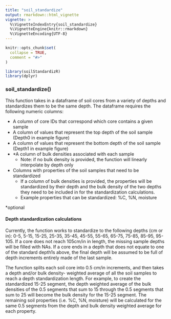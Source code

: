 ```yaml
---
title: "soil_standardize"
output: rmarkdown::html_vignette
vignette: >
  %\VignetteIndexEntry{soil_standardize}
  %\VignetteEngine{knitr::rmarkdown}
  %\VignetteEncoding{UTF-8}
---
```


```r
knitr::opts_chunk$set(
  collapse = TRUE,
  comment = "#>"
)
```

```r
library(soilStandardizR)
library(dplyr)
```

### soil_standardize()

This function takes in a dataframe of soil cores from a variety of depths and standardizes them to be the same depth. The dataframe requires the following numeric columns:

- A column of core IDs that correspond which core contains a given sample
- A column of values that represent the top depth of the soil sample (Depth0 in example figure)
- A column of values that represent the bottom depth of the soil sample (Depth1 in example figure)
- *A column of bulk densities associated with each sample 
  - Note: if no bulk density is provided, the function will linearly interpolate by depth only
- Columns with properties of the soil samples that need to be standardized
  - If a column of bulk densities is provided, the properties will be standardized by their depth and the bulk density of the two depths they need to be included in for the standardization calculations. 
  - Example properties that can be standardized: %C, %N, moisture
  
*optional

#### Depth standardization calculations
Currently, the function works to standardize to the following depths (cm or in): 0-5, 5-15, 15-25, 25-35, 35-45, 45-55, 55-65, 65-75, 75-85, 85-95, 95-105. If a core does not reach 105cm/in in length, the missing sample depths will be filled with NAs. If a core ends in a depth that does not equate to one of the standard depth1s above, the final depth will be assumed to be full of depth increments entirely made of the last sample. 

The function splits each soil core into  0.5 cm/in increments, and then takes a depth and/or bulk density- weighted average of all the soil samples to reach a depth standardization length. For example, to create the standardized 15-25 segment, the depth weighted average of the bulk densities of the 0.5 segments that sum to 15 through the 0.5 segments that sum to 25 will become the bulk density for the 15-25 segment. The remaining soil properties (i.e. %C, %N, moisture) will be calculated for the same 0.5 segments from the depth and bulk density weighted average for each property. 
